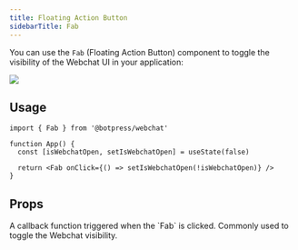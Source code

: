 ```yaml
---
title: Floating Action Button
sidebarTitle: Fab
---
```



You can use the `Fab` (Floating Action Button) component to toggle the visibility of the Webchat UI in your application:

<Img src="./assets/webchat-components_component-library_fab.png" />

## Usage

```tsx
import { Fab } from '@botpress/webchat'

function App() {
  const [isWebchatOpen, setIsWebchatOpen] = useState(false)

  return <Fab onClick={() => setIsWebchatOpen(!isWebchatOpen)} />
}
```

## Props

<ResponseField name="onClick" type="MouseEventHandler<HTMLButtonElement>">
  A callback function triggered when the `Fab` is clicked. Commonly used to toggle the Webchat visibility.
</ResponseField>